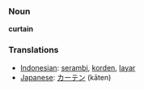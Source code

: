 === Noun ===
'''curtain'''

=== Translations ===
*[[Indonesian]]: [[serambi]], [[korden]], [[layar]]
*[[Japanese]]: [[カーテン]] (kāten)